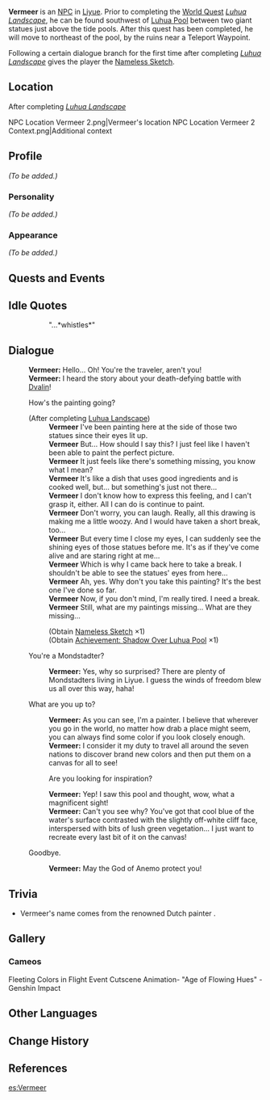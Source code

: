 {{Meta
<!-- REMOVE THIS TEMPLATE AFTER ADDING MISSING INFO -->
|missing_NPC_profile  = yes
}}
{{Character Infobox
|region           = Liyue
|region2          = Mondstadt
|image            = NPC Vermeer.png
|type             = NPC
|title            = Traveling Painter
|voiceEN          = [https://www.skylarvo.com/ Skylar Silverlake]<ref>Skylar Silverlake: [https://www.skylarvo.com/2020/11/28/11-11-2020/ EN VA's Website]</ref>
|dialoguereward   = {{Card|Nameless Sketch|1}}
}}
'''Vermeer''' is an [[NPC]] in [[Liyue]]. Prior to completing the [[World Quest]] ''[[Luhua Landscape]]'', he can be found southwest of [[Luhua Pool]] between two giant statues just above the tide pools. After this quest has been completed, he will move to northeast of the pool, by the ruins near a Teleport Waypoint.

Following a certain dialogue branch for the first time after completing ''[[Luhua Landscape]]'' gives the player the [[Nameless Sketch]].

==Location==
;After completing ''[[Luhua Landscape]]''
<gallery>
NPC Location Vermeer 2.png|Vermeer's location
NPC Location Vermeer 2 Context.png|Additional context
</gallery>

==Profile==
<!-- detailed story/lore information goes here -->
''(To be added.)''

===Personality===
''(To be added.)''

===Appearance===
''(To be added.)''

==Quests and Events==
{{Quests and Events}}

==Idle Quotes==
{{Dialogue start}}
:: {{A|VO Vermeer 01.ogg}} "...*whistles*"
{{Dialogue end}}

==Dialogue==
{{dialogue start}}
:'''Vermeer:''' Hello... Oh! You're the traveler, aren't you!
:'''Vermeer:''' I heard the story about your death-defying battle with [[Dvalin]]!
:{{DIcon}} How's the painting going?
:;(After completing [[Luhua Landscape]])
::'''Vermeer''' I've been painting here at the side of those two statues since their eyes lit up.
::'''Vermeer''' But... How should I say this? I just feel like I haven't been able to paint the perfect picture.
::'''Vermeer''' It just feels like there's something missing, you know what I mean?
::'''Vermeer''' It's like a dish that uses good ingredients and is cooked well, but... but something's just not there...
::'''Vermeer''' I don't know how to express this feeling, and I can't grasp it, either. All I can do is continue to paint.
::'''Vermeer''' Don't worry, you can laugh. Really, all this drawing is making me a little woozy. And I would have taken a short break, too...
::'''Vermeer''' But every time I close my eyes, I can suddenly see the shining eyes of those statues before me. It's as if they've come alive and are staring right at me...
::'''Vermeer''' Which is why I came back here to take a break. I shouldn't be able to see the statues' eyes from here...
::'''Vermeer''' Ah, yes. Why don't you take this painting? It's the best one I've done so far.
::'''Vermeer''' Now, if you don't mind, I'm really tired. I need a break.
::'''Vermeer''' Still, what are my paintings missing... What are they missing...
::;(Obtain [[Nameless Sketch]] ×1)
::;(Obtain [[Achievement|Achievement: Shadow Over Luhua Pool]] ×1)
:{{DIcon}} You're a Mondstadter?
::'''Vermeer:''' Yes, why so surprised? There are plenty of Mondstadters living in Liyue. I guess the winds of freedom blew us all over this way, haha!
:{{DIcon}} What are you up to?
::'''Vermeer:''' As you can see, I'm a painter. I believe that wherever you go in the world, no matter how drab a place might seem, you can always find some color if you look closely enough.
::'''Vermeer:''' I consider it my duty to travel all around the seven nations to discover brand new colors and then put them on a canvas for all to see!
::{{DIcon}} Are you looking for inspiration?
::'''Vermeer:''' Yep! I saw this pool and thought, wow, what a magnificent sight!
::'''Vermeer:''' Can't you see why? You've got that cool blue of the water's surface contrasted with the slightly off-white cliff face, interspersed with bits of lush green vegetation... I just want to recreate every last bit of it on the canvas!
:{{DIcon}} Goodbye.
::'''Vermeer:''' May the God of Anemo protect you!
{{dialogue end}}

==Trivia==
* Vermeer's name comes from the renowned Dutch painter {{w|Johannes Vermeer}}.

==Gallery==
===Cameos===
<gallery>
Fleeting Colors in Flight Event Cutscene Animation- "Age of Flowing Hues" - Genshin Impact
</gallery>

==Other Languages==
{{Other Languages
|default_hidden = 1
|en      = Vermeer
|zhs     = 梵米尔
|zhs_rm  = Fànmǐ'ěr
|zht     = 梵米爾
|zht_rm  = Fànmǐ'ěr
|ja      = フェルメール
|ja_rm   = Ferumeeru
|ko      = 베르메르
|ko_rm   = Bereumereu
|es      = Vermeer
|fr      = Vermeer
|ru      = Вермеер
|th      = Vermeer
|vi      = Vermeer
|de      = Vermeer
|id      = Vermeer
|pt      = Vermeer
|tr      = Vermeer
|it      = Vermeer
}}

==Change History==
{{Change History|1.0}}

==References==
{{Reflist}}

[[es:Vermeer]]